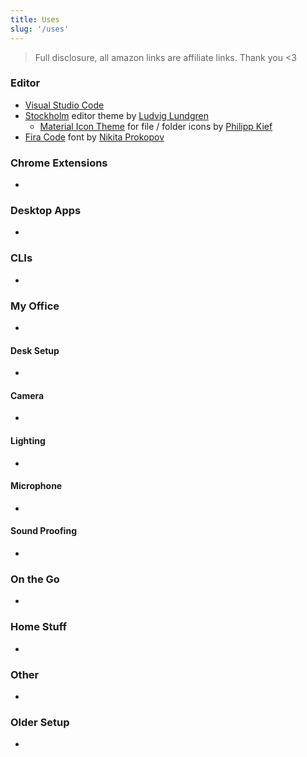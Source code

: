 ```yaml
---
title: Uses
slug: '/uses'
---
```


<!-- Inspiration for this page -->
<!-- https://kentcdodds.com/uses/ -->
<!-- https://github.com/wesbos/awesome-uses/blob/master/src/data.js -->

> Full disclosure, all amazon links are affiliate links. Thank you <3

### Editor

- [Visual Studio Code](https://code.visualstudio.com/)
- [Stockholm](https://marketplace.visualstudio.com/items?itemName=LudvigLundgren.StockholmTheme) editor theme by [Ludvig Lundgren](https://github.com/ludviglundgren)
  - [Material Icon Theme](https://marketplace.visualstudio.com/items?itemName=PKief.material-icon-theme) for file / folder icons by [Philipp Kief](https://github.com/PKief)
- [Fira Code](https://github.com/tonsky/FiraCode) font by [Nikita Prokopov](https://github.com/tonsky)

### Chrome Extensions

-

### Desktop Apps

-

### CLIs

-

### My Office

-

#### Desk Setup

-

#### Camera

-

#### Lighting

-

#### Microphone

-

#### Sound Proofing

-

### On the Go

-

### Home Stuff

-

### Other

-

### Older Setup

-
